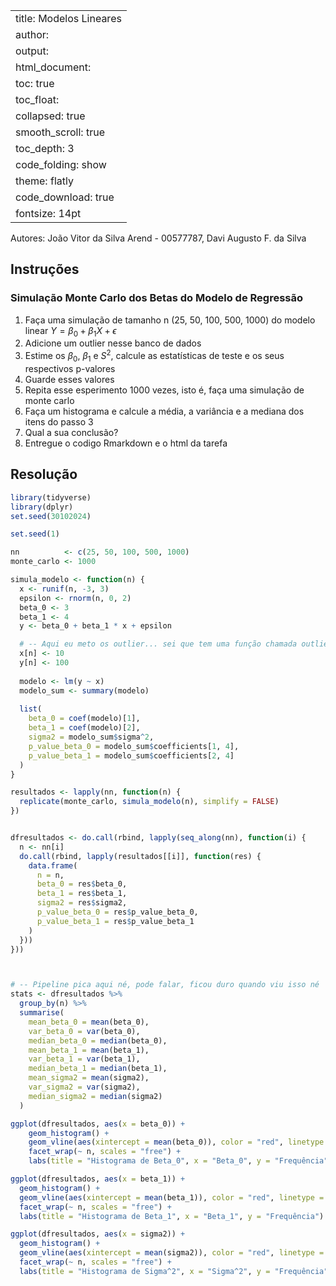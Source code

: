 
---
title: Modelos Lineares
author:
output:
  html_document:
    toc: true
    toc_float:
        collapsed: true
        smooth_scroll: true
    toc_depth: 3        
    code_folding: show
    theme: flatly
    code_download: true
fontsize: 14pt
---

Autores: João Vitor da Silva Arend - 00577787, Davi Augusto F. da Silva

## Instruções
### Simulação Monte Carlo dos Betas do Modelo de Regressão

1. Faça uma simulação de tamanho n (25, 50, 100, 500, 1000) do modelo linear $Y= \beta_0 + \beta_1X + \epsilon$
2. Adicione um outlier nesse banco de dados
3. Estime os $\beta_0$, $\beta_1$ e $S^2$, calcule as estatísticas de teste e os seus respectivos p-valores
4. Guarde esses valores
5. Repita esse esperimento 1000 vezes, isto é, faça uma simulação de monte carlo
6. Faça um histograma e calcule a média, a variância e a mediana dos itens do passo 3
7. Qual a sua conclusão?
8. Entregue o codigo Rmarkdown e o html da tarefa

## Resolução

```r

library(tidyverse)
library(dplyr)
set.seed(30102024)
```

```r

set.seed(1)

nn          <- c(25, 50, 100, 500, 1000)
monte_carlo <- 1000

simula_modelo <- function(n) {
  x <- runif(n, -3, 3)
  epsilon <- rnorm(n, 0, 2)
  beta_0 <- 3
  beta_1 <- 4
  y <- beta_0 + beta_1 * x + epsilon

  # -- Aqui eu meto os outlier... sei que tem uma função chamada outlier mas não me veio na cabeça de aplicar aq
  x[n] <- 10
  y[n] <- 100
  
  modelo <- lm(y ~ x)
  modelo_sum <- summary(modelo)
  
  list(
    beta_0 = coef(modelo)[1],
    beta_1 = coef(modelo)[2],
    sigma2 = modelo_sum$sigma^2,
    p_value_beta_0 = modelo_sum$coefficients[1, 4],
    p_value_beta_1 = modelo_sum$coefficients[2, 4]
  )
}

resultados <- lapply(nn, function(n) {
  replicate(monte_carlo, simula_modelo(n), simplify = FALSE)
})


dfresultados <- do.call(rbind, lapply(seq_along(nn), function(i) {
  n <- nn[i]
  do.call(rbind, lapply(resultados[[i]], function(res) {
    data.frame(
      n = n,
      beta_0 = res$beta_0,
      beta_1 = res$beta_1,
      sigma2 = res$sigma2,
      p_value_beta_0 = res$p_value_beta_0,
      p_value_beta_1 = res$p_value_beta_1
    )
  }))
}))



# -- Pipeline pica aqui né, pode falar, ficou duro quando viu isso né
stats <- dfresultados %>%
  group_by(n) %>%
  summarise(
    mean_beta_0 = mean(beta_0),
    var_beta_0 = var(beta_0),
    median_beta_0 = median(beta_0),
    mean_beta_1 = mean(beta_1),
    var_beta_1 = var(beta_1),
    median_beta_1 = median(beta_1),
    mean_sigma2 = mean(sigma2),
    var_sigma2 = var(sigma2),
    median_sigma2 = median(sigma2)
  )

ggplot(dfresultados, aes(x = beta_0)) +
    geom_histogram() +
    geom_vline(aes(xintercept = mean(beta_0)), color = "red", linetype = "dashed") +
    facet_wrap(~ n, scales = "free") +
    labs(title = "Histograma de Beta_0", x = "Beta_0", y = "Frequência")

ggplot(dfresultados, aes(x = beta_1)) +
  geom_histogram() +
  geom_vline(aes(xintercept = mean(beta_1)), color = "red", linetype = "dashed") +
  facet_wrap(~ n, scales = "free") +
  labs(title = "Histograma de Beta_1", x = "Beta_1", y = "Frequência")

ggplot(dfresultados, aes(x = sigma2)) +
  geom_histogram() +
  geom_vline(aes(xintercept = mean(sigma2)), color = "red", linetype = "dashed") +
  facet_wrap(~ n, scales = "free") +
  labs(title = "Histograma de Sigma^2", x = "Sigma^2", y = "Frequência")

```
